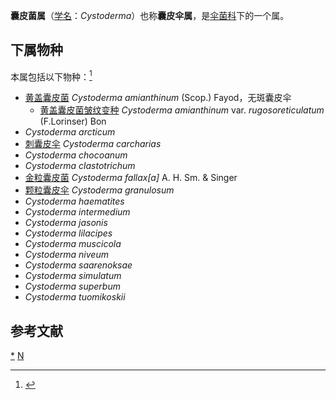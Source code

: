 {{Automatic Taxobox
| taxon = Cystoderma
| authority = Fayod
| image = Cystoderma spec. - Lindsey 1a.jpg
| image_caption = 黄盖囊皮菌
| type species =黄盖囊皮菌<br>''Agaricus amianthinum''
| type species authority = (Scop.) Fayod
}}

'''囊皮菌属'''（[[学名|学名]]：''Cystoderma''）也称'''囊皮伞属'''，是[[伞菌科|伞菌科]]下的一个属。

==下属物种==
本属包括以下物种：<ref>{{cite web |title=Cystoderma Fayod |url=https://www.gbif.org/species/7451789 |website=GBIF}}</ref>
* [[黄盖囊皮菌|黄盖囊皮菌]] ''Cystoderma amianthinum'' (Scop.) Fayod，无斑囊皮伞
** [[黄盖囊皮菌皱纹变种|黄盖囊皮菌皱纹变种]] ''Cystoderma amianthinum'' var. ''rugosoreticulatum'' (F.Lorinser) Bon 
* ''Cystoderma arcticum''
* [[刺囊皮伞|刺囊皮伞]] ''Cystoderma carcharias''
* ''Cystoderma chocoanum''
* ''Cystoderma clastotrichum''
* [[金粒囊皮菌|金粒囊皮菌]] ''Cystoderma fallax[a]'' A. H. Sm. & Singer 
* [[颗粒囊皮伞|颗粒囊皮伞]] ''Cystoderma granulosum''
* ''Cystoderma haematites''
* ''Cystoderma intermedium''
* ''Cystoderma jasonis''
* ''Cystoderma lilacipes''
* ''Cystoderma muscicola''
* ''Cystoderma niveum''
* ''Cystoderma saarenoksae''
* ''Cystoderma simulatum''
* ''Cystoderma superbum''
* ''Cystoderma tuomikoskii''

== 参考文献 ==
{{Reflist}}

{{taxonbar}}
[[Category:_囊皮菌属|*]]
[[Category:蘑菇科|N]]